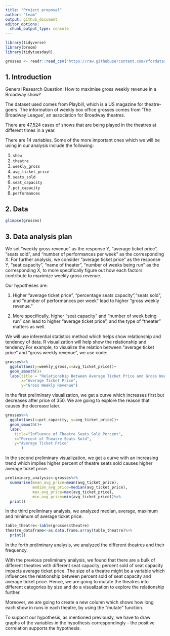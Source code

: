 ```yaml
---
title: "Project proposal"
author: "team"
output: github_document
editor_options: 
  chunk_output_type: console
---
```


```r
library(tidyverse)
library(broom)
library(tidytuesdayR)
```

```r
grosses <- readr::read_csv('https://raw.githubusercontent.com/rfordatascience/tidytuesday/master/data/2020/2020-04-28/grosses.csv', guess_max = 40000)

```

## 1. Introduction

General Research Question: How to maximise gross weekly revenue in a Broadway show?

The dataset used comes from Playbill, which is a US magazine for theatre-goers. The information of weekly box office grosses comes from 'The Broadway League', an association for Broadway theatres. 

There are 47,524 cases of shows that are being played in the theatres at different times in a year.

There are 14 variables. Some of the more important ones which we will be using in our analysis include the following:

1. `show`
2. `theatre`
3. `weekly_gross`
4. `avg_ticket_price`
5. `seats_sold`
6. `seat_capacity`
7. `pct_capacity`
8. `performances`

## 2. Data

```r
glimpse(grosses)
```


## 3. Data analysis plan

We set "weekly gross revenue" as the response Y, "average ticket price", "seats sold", and "number of performances per week" as the corresponding X. 
For further analysis, we consider "average ticket price" as the response Y,  "seat capacity", "name of theater", "number of weeks being run" as the corresponding X, to more specifically figure out how each factors contribute to maximize weekly gross revenue.

Our hypotheses are: 

1. Higher "average ticket price", "percentage seats capacity","seats sold", and "number of performances per week" lead to higher "gross weekly revenue."

2. More specifically, higher "seat capacity" and "number of week being run" can lead to higher "average ticket price", and the type of "theater" matters as well.

We will use inferential statistics method which helps show relationship and tendency of data. R visualization will help show the relationship and tendency.For example, to visualize the relation between "average ticket price" and "gross weekly revenue", we use code:

```r
grosses%>%
  ggplot(aes(y=weekly_gross,x=avg_ticket_price))+
  geom_smooth()+
  labs(title = "Relationship Between Average Ticket Price and Gross Weekly Revenue",
       x="Average Ticket Price",
       y="Gross Weekly Revenue")
```

In the first preliminary visualization, we get a curve which increases first but decreases after price of 350. We are going to explore the reason that causes the decrease later. 

```r
grosses%>%
  ggplot(aes(x=pct_capacity, y=avg_ticket_price))+
  geom_smooth()+
  labs(
    title="Influence of Theatre Seats Sold Percent",
    x="Percent of Theatre Seats Sold",
    y="Average Ticket Price"
       )
```

In the second preliminary visualization, we get a curve with an increasing trend which implies higher percent of theatre seats sold causes higher average ticket price.

```r
preliminary_analysis<-grosses%>%
  summarise(mean_avg_price=mean(avg_ticket_price),
            median_avg_price=median(avg_ticket_price),
            max_avg_price=max(avg_ticket_price),
            min_avg_price=min(avg_ticket_price))%>%
  print()
```

In the third preliminary analysis, we analyzed median, average, maximum and minimum of average ticket price.

```r
table_theatre<-table(grosses$theatre)
theatre_dataframe<-as.data.frame.array(table_theatre)%>%
  print()
```

In the forth preliminary analysis, we analyzed the different theatres and their frequency.

With the previous preliminary analysis, we found that there are a bulk of different theatres with different seat capacity; percent sold of seat capacity impacts average ticket price. The size of a theatre might be a variable which influences the relationship between percent sold of seat capacity and average ticket price. Hence, we are going to mutate the theatres into different categories by size and do a visualization to explore the relationship further.

Moreover, we are going to create a new column which shows how long each show in runs in each theatre, by using the "mutate" function.

To support our hypothesis, as mentioned previously, we have to draw graphs of the variables in the hypothesis correspondingly -- the positive correlation supports the hypothesis.
